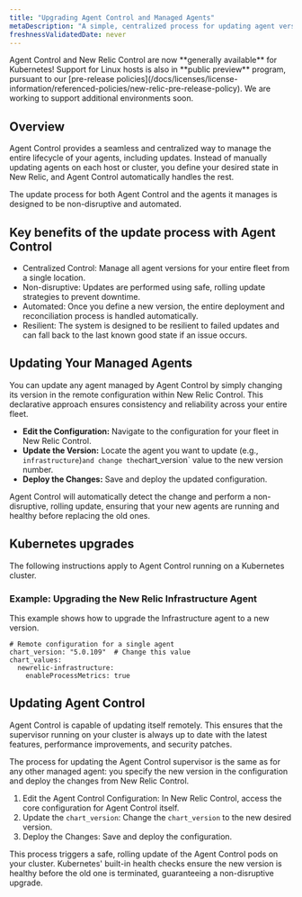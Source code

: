 ```yaml
---
title: "Upgrading Agent Control and Managed Agents"
metaDescription: "A simple, centralized process for updating agent versions across your entire fleet"
freshnessValidatedDate: never
---
```


<Callout variant="important">
  Agent Control and New Relic Control are now **generally available** for Kubernetes! Support for Linux hosts is also in **public preview** program, pursuant to our [pre-release policies](/docs/licenses/license-information/referenced-policies/new-relic-pre-release-policy).
  We are working to support additional environments soon.
</Callout>

## Overview

Agent Control provides a seamless and centralized way to manage the entire lifecycle of your agents, including updates. Instead of manually updating agents on each host or cluster, you define your desired state in New Relic, and Agent Control automatically handles the rest.

The update process for both Agent Control and the agents it manages is designed to be non-disruptive and automated.

## Key benefits of the update process with Agent Control
- Centralized Control: Manage all agent versions for your entire fleet from a single location.
- Non-disruptive: Updates are performed using safe, rolling update strategies to prevent downtime.
- Automated: Once you define a new version, the entire deployment and reconciliation process is handled automatically.
- Resilient: The system is designed to be resilient to failed updates and can fall back to the last known good state if an issue occurs.

## Updating Your Managed Agents
You can update any agent managed by Agent Control by simply changing its version in the remote configuration within New Relic Control. This declarative approach ensures consistency and reliability across your entire fleet.

- **Edit the Configuration:** Navigate to the configuration for your fleet in New Relic Control.
- **Update the Version:** Locate the agent you want to update (e.g., `infrastructure`)` and change the `chart_version` value to the new version number.
- **Deploy the Changes:** Save and deploy the updated configuration.

Agent Control will automatically detect the change and perform a non-disruptive, rolling update, ensuring that your new agents are running and healthy before replacing the old ones.

## Kubernetes upgrades

The following instructions apply to Agent Control running on a Kubernetes cluster.

### Example: Upgrading the New Relic Infrastructure Agent

This example shows how to upgrade the Infrastructure agent to a new version.

```shell
# Remote configuration for a single agent
chart_version: "5.0.109"  # Change this value
chart_values:
  newrelic-infrastructure:
    enableProcessMetrics: true
```

## Updating Agent Control
Agent Control is capable of updating itself remotely. This ensures that the supervisor running on your cluster is always up to date with the latest features, performance improvements, and security patches.

The process for updating the Agent Control supervisor is the same as for any other managed agent: you specify the new version in the configuration and deploy the changes from New Relic Control.

1. Edit the Agent Control Configuration: In New Relic Control, access the core configuration for Agent Control itself.
2. Update the `chart_version`: Change the `chart_version` to the new desired version.
3. Deploy the Changes: Save and deploy the configuration.

This process triggers a safe, rolling update of the Agent Control pods on your cluster. Kubernetes' built-in health checks ensure the new version is healthy before the old one is terminated, guaranteeing a non-disruptive upgrade.
